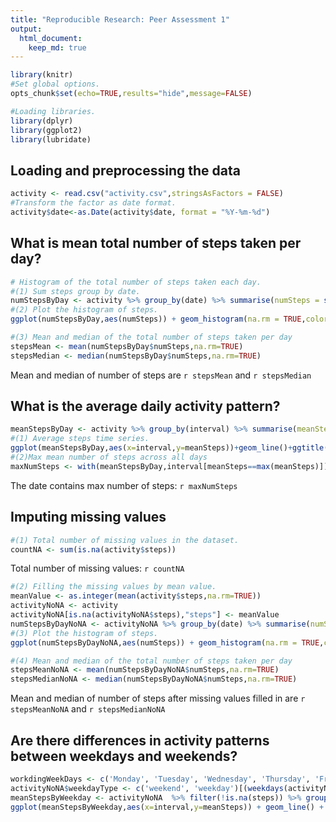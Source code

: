 ```yaml
---
title: "Reproducible Research: Peer Assessment 1"
output: 
  html_document:
    keep_md: true
---
```


```r
library(knitr)
#Set global options.
opts_chunk$set(echo=TRUE,results="hide",message=FALSE)
```

```r
#Loading libraries.
library(dplyr)
library(ggplot2)
library(lubridate)
```

## Loading and preprocessing the data

```r
activity <- read.csv("activity.csv",stringsAsFactors = FALSE)
#Transform the factor as date format.
activity$date<-as.Date(activity$date, format = "%Y-%m-%d")
```


## What is mean total number of steps taken per day?

```r

# Histogram of the total number of steps taken each day.
#(1) Sum steps group by date.
numStepsByDay <- activity %>% group_by(date) %>% summarise(numSteps = sum(steps))
#(2) Plot the histogram of steps.
ggplot(numStepsByDay,aes(numSteps)) + geom_histogram(na.rm = TRUE,color="black",fill="white",binwidth = 1000)+ggtitle("Histogram of the total number \n of steps taken each day")+labs(x="Number of steps",y="Frequency")

#(3) Mean and median of the total number of steps taken per day
stepsMean <- mean(numStepsByDay$numSteps,na.rm=TRUE)
stepsMedian <- median(numStepsByDay$numSteps,na.rm=TRUE)

```
Mean and median of number of steps are `r stepsMean` and `r stepsMedian`

## What is the average daily activity pattern?
```r
meanStepsByDay <- activity %>% group_by(interval) %>% summarise(meanSteps=mean(steps,na.rm=TRUE))
#(1) Average steps time series.
ggplot(meanStepsByDay,aes(x=interval,y=meanSteps))+geom_line()+ggtitle("Time series of average number \nof steps taken accross all days")+labs(x="Time",y="Number of mean steps")
#(2)Max mean number of steps across all days
maxNumSteps <- with(meanStepsByDay,interval[meanSteps==max(meanSteps)])
```

The date contains max number of steps: `r maxNumSteps`

## Imputing missing values
```r
#(1) Total number of missing values in the dataset.
countNA <- sum(is.na(activity$steps))
```

Total number of missing values: `r countNA`


```r
#(2) Filling the missing values by mean value.
meanValue <- as.integer(mean(activity$steps,na.rm=TRUE))
activityNoNA <- activity
activityNoNA[is.na(activityNoNA$steps),"steps"] <- meanValue
numStepsByDayNoNA <- activityNoNA %>% group_by(date) %>% summarise(numSteps = sum(steps))
#(3) Plot the histogram of steps.
ggplot(numStepsByDayNoNA,aes(numSteps)) + geom_histogram(na.rm = TRUE,color="black",fill="white",binwidth = 1000)+ggtitle("Histogram of the total number \n of steps taken each day")+labs(x="Number of steps",y="Frequency")

#(4) Mean and median of the total number of steps taken per day
stepsMeanNoNA <- mean(numStepsByDayNoNA$numSteps,na.rm=TRUE)
stepsMedianNoNA <- median(numStepsByDayNoNA$numSteps,na.rm=TRUE)
```

Mean and median of number of steps after missing values filled in are `r stepsMeanNoNA` and `r stepsMedianNoNA`

## Are there differences in activity patterns between weekdays and weekends?
```r
workdingWeekDays <- c('Monday', 'Tuesday', 'Wednesday', 'Thursday', 'Friday')
activityNoNA$weekdayType <- c('weekend', 'weekday')[(weekdays(activityNoNA$date) %in% workdingWeekDays)+1L]
meanStepsByWeekday <- activityNoNA  %>% filter(!is.na(steps)) %>% group_by(weekdayType,interval) %>% summarise(meanSteps=mean(steps))
ggplot(meanStepsByWeekday,aes(x=interval,y=meanSteps)) + geom_line() + facet_wrap(~weekdayType,ncol=1) + labs(y="Number of steps", x="Interval")
```

